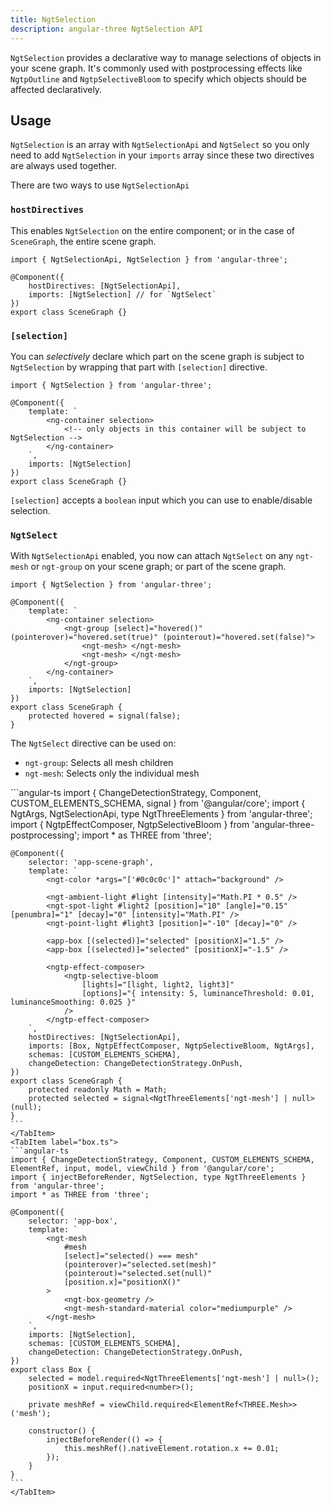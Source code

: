 ```yaml
---
title: NgtSelection
description: angular-three NgtSelection API
---
```



`NgtSelection` provides a declarative way to manage selections of objects in your scene graph. It's commonly used with postprocessing effects like `NgtpOutline` and `NgtpSelectiveBloom` to specify which objects should be affected declaratively.

## Usage

`NgtSelection` is an array with `NgtSelectionApi` and `NgtSelect` so you only need to add `NgtSelection` in your `imports` array since these two directives are always used together.

There are two ways to use `NgtSelectionApi`

### `hostDirectives`

This enables `NgtSelection` on the entire component; or in the case of `SceneGraph`, the entire scene graph.

```angular-ts
import { NgtSelectionApi, NgtSelection } from 'angular-three';

@Component({
    hostDirectives: [NgtSelectionApi],
    imports: [NgtSelection] // for `NgtSelect`
})
export class SceneGraph {}
```

### `[selection]`

You can _selectively_ declare which part on the scene graph is subject to `NgtSelection` by wrapping that part with `[selection]` directive.

```angular-ts
import { NgtSelection } from 'angular-three';

@Component({
    template: `
        <ng-container selection>
            <!-- only objects in this container will be subject to NgtSelection -->
        </ng-container>
    `,
    imports: [NgtSelection]
})
export class SceneGraph {}
```

`[selection]` accepts a `boolean` input which you can use to enable/disable selection.

### `NgtSelect`

With `NgtSelectionApi` enabled, you now can attach `NgtSelect` on any `ngt-mesh` or `ngt-group` on your scene graph; or part of the scene graph.

```angular-ts
import { NgtSelection } from 'angular-three';

@Component({
    template: `
        <ng-container selection>
            <ngt-group [select]="hovered()" (pointerover)="hovered.set(true)" (pointerout)="hovered.set(false)">
                <ngt-mesh> </ngt-mesh>
                <ngt-mesh> </ngt-mesh>
            </ngt-group>
        </ng-container>
    `,
    imports: [NgtSelection]
})
export class SceneGraph {
    protected hovered = signal(false);
}
```

The `NgtSelect` directive can be used on:

- `ngt-group`: Selects all mesh children
- `ngt-mesh`: Selects only the individual mesh

<div class="h-[600px] w-full rounded border border-dashed border-accent-600 dark:border-accent-200">
 <SelectionDemo client:only />
</div>

<Tabs>
    <TabItem label="scene-graph.ts">
    ```angular-ts
    import { ChangeDetectionStrategy, Component, CUSTOM_ELEMENTS_SCHEMA, signal } from '@angular/core';
    import { NgtArgs, NgtSelectionApi, type NgtThreeElements } from 'angular-three';
    import { NgtpEffectComposer, NgtpSelectiveBloom } from 'angular-three-postprocessing';
    import * as THREE from 'three';

    @Component({
        selector: 'app-scene-graph',
        template: `
            <ngt-color *args="['#0c0c0c']" attach="background" />

            <ngt-ambient-light #light [intensity]="Math.PI * 0.5" />
            <ngt-spot-light #light2 [position]="10" [angle]="0.15" [penumbra]="1" [decay]="0" [intensity]="Math.PI" />
            <ngt-point-light #light3 [position]="-10" [decay]="0" />

            <app-box [(selected)]="selected" [positionX]="1.5" />
            <app-box [(selected)]="selected" [positionX]="-1.5" />

            <ngtp-effect-composer>
                <ngtp-selective-bloom
                    [lights]="[light, light2, light3]"
                    [options]="{ intensity: 5, luminanceThreshold: 0.01, luminanceSmoothing: 0.025 }"
                />
            </ngtp-effect-composer>
        `,
        hostDirectives: [NgtSelectionApi],
        imports: [Box, NgtpEffectComposer, NgtpSelectiveBloom, NgtArgs],
        schemas: [CUSTOM_ELEMENTS_SCHEMA],
        changeDetection: ChangeDetectionStrategy.OnPush,
    })
    export class SceneGraph {
        protected readonly Math = Math;
        protected selected = signal<NgtThreeElements['ngt-mesh'] | null>(null);
    }
    ```
    </TabItem>
    <TabItem label="box.ts">
    ```angular-ts
    import { ChangeDetectionStrategy, Component, CUSTOM_ELEMENTS_SCHEMA, ElementRef, input, model, viewChild } from '@angular/core';
    import { injectBeforeRender, NgtSelection, type NgtThreeElements } from 'angular-three';
    import * as THREE from 'three';

    @Component({
        selector: 'app-box',
        template: `
            <ngt-mesh
                #mesh
                [select]="selected() === mesh"
                (pointerover)="selected.set(mesh)"
                (pointerout)="selected.set(null)"
                [position.x]="positionX()"
            >
                <ngt-box-geometry />
                <ngt-mesh-standard-material color="mediumpurple" />
            </ngt-mesh>
        `,
        imports: [NgtSelection],
        schemas: [CUSTOM_ELEMENTS_SCHEMA],
        changeDetection: ChangeDetectionStrategy.OnPush,
    })
    export class Box {
        selected = model.required<NgtThreeElements['ngt-mesh'] | null>();
        positionX = input.required<number>();

        private meshRef = viewChild.required<ElementRef<THREE.Mesh>>('mesh');

        constructor() {
            injectBeforeRender(() => {
                this.meshRef().nativeElement.rotation.x += 0.01;
            });
        }
    }
    ```
    </TabItem>

</Tabs>
